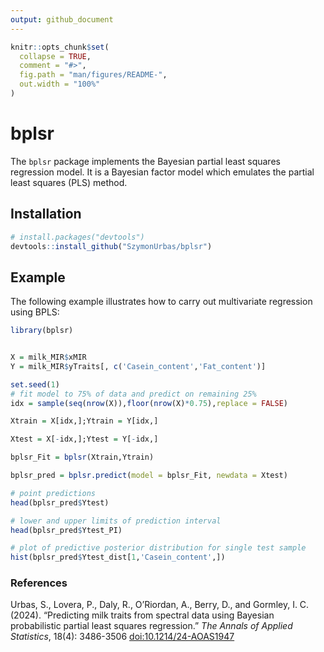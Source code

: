 ```yaml
---
output: github_document
---
```


<!-- README.md is generated from README.Rmd. Please edit that file -->

```r
knitr::opts_chunk$set(
  collapse = TRUE,
  comment = "#>",
  fig.path = "man/figures/README-",
  out.width = "100%"
)
```

# bplsr

<!-- badges: start -->
<!-- badges: end -->

The `bplsr` package implements the Bayesian partial least squares regression model. It is a Bayesian factor model which emulates the partial least squares (PLS) method.

## Installation

``` r
# install.packages("devtools")
devtools::install_github("SzymonUrbas/bplsr")
```

## Example

The following example illustrates how to carry out multivariate regression using BPLS:

```r
library(bplsr)


X = milk_MIR$xMIR
Y = milk_MIR$yTraits[, c('Casein_content','Fat_content')]

set.seed(1)
# fit model to 75% of data and predict on remaining 25%
idx = sample(seq(nrow(X)),floor(nrow(X)*0.75),replace = FALSE)

Xtrain = X[idx,];Ytrain = Y[idx,]

Xtest = X[-idx,];Ytest = Y[-idx,]

bplsr_Fit = bplsr(Xtrain,Ytrain)

bplsr_pred = bplsr.predict(model = bplsr_Fit, newdata = Xtest)

# point predictions
head(bplsr_pred$Ytest)

# lower and upper limits of prediction interval
head(bplsr_pred$Ytest_PI)

# plot of predictive posterior distribution for single test sample
hist(bplsr_pred$Ytest_dist[1,'Casein_content',])

```


### References
Urbas, S., Lovera, P., Daly, R., O'Riordan, A., Berry, D., and Gormley, I. C. (2024). "Predicting milk traits from spectral data using Bayesian probabilistic partial least squares regression." _The Annals of Applied Statistics_, 18(4): 3486-3506 [doi:10.1214/24-AOAS1947](https://doi.org/10.1214/24-AOAS1947)